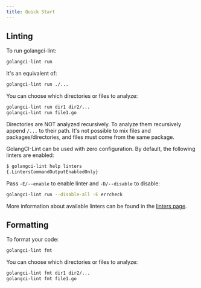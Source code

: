 ```yaml
---
title: Quick Start
---
```


## Linting

To run golangci-lint:

```bash
golangci-lint run
```

It's an equivalent of:

```bash
golangci-lint run ./...
```

You can choose which directories or files to analyze:

```bash
golangci-lint run dir1 dir2/...
golangci-lint run file1.go
```

Directories are NOT analyzed recursively.
To analyze them recursively append `/...` to their path.
It's not possible to mix files and packages/directories, and files must come from the same package.

GolangCI-Lint can be used with zero configuration. By default, the following linters are enabled:

```sh
$ golangci-lint help linters
{.LintersCommandOutputEnabledOnly}
```

Pass `-E/--enable` to enable linter and `-D/--disable` to disable:

```bash
golangci-lint run --disable-all -E errcheck
```

More information about available linters can be found in the [linters page](/usage/linters/).

## Formatting

To format your code:

```bash
golangci-lint fmt
```

You can choose which directories or files to analyze:

```bash
golangci-lint fmt dir1 dir2/...
golangci-lint fmt file1.go
```
